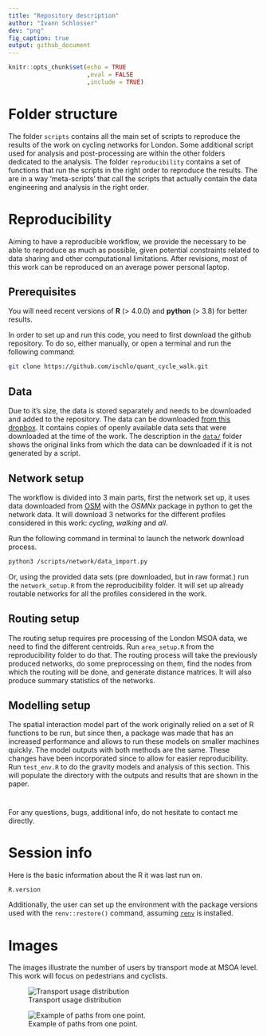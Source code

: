 ```yaml
---
title: "Repository description"
author: "Ivann Schlosser"
dev: "png"
fig_caption: true
output: github_document
---
```


```r
knitr::opts_chunk$set(echo = TRUE
                      ,eval = FALSE
                      ,include = TRUE)

```

# Folder structure

The folder `scripts` contains all the main set of scripts to reproduce the results of the work on cycling networks for London. Some additional script used for analysis and post-processing are within the other folders dedicated to the analysis.
The folder `reproducibility` contains a set of functions that run the scripts in the right order to reproduce the results. The are in a way 'meta-scripts' that call the scripts that actually contain the data engineering and analysis in the right order.

# Reproducibility

Aiming to have a reproducible workflow, we provide the necessary to be able to reproduce as much as possible, given potential constraints related to data sharing and other computational limitations. 
After revisions, most of this work can be reproduced on an average power personal laptop. 


## Prerequisites
You will need recent versions of **R** (> 4.0.0) and **python** (> 3.8) for better results. 

In order to set up and run this code, you need to first download the github repository. To do so, either manually, or open a terminal and run the following command:

```bash
git clone https://github.com/ischlo/quant_cycle_walk.git
```

## Data

Due to it's size, the data is stored separately and needs to be downloaded and added to the repository. The data can be downloaded [from this dropbox](https://www.dropbox.com/sh/12wujf7u0zbwl36/AADxBo7yrF6BerpkexKTmfKja?dl=0). It contains copies of openly available data sets that were downloaded at the time of the work. The description in the [`data/`](https://github.com/ischlo/quant_cycle_walk/tree/git_ssh/data) folder shows the original links from which the data can be downloaded if it is not generated by a script. 

## Network setup

The workflow is divided into 3 main parts, first the network set up, it uses data downloaded from [OSM](openstreetmap.org) with the *OSMNx* package in python to get the network data. It will download 3 networks for the different profiles considered in this work: *cycling*, *walking* and *all*.

Run the following command in terminal to launch the network download process. 

```bash
python3 /scripts/network/data_import.py
```

Or, using the provided data sets (pre downloaded, but in raw format.) run the `network_setup.R` from the reproducibility folder. It will set up already routable networks for all the profiles considered in the work. 

## Routing setup
The routing setup requires pre processing of the London MSOA data, we need to find the different centroids. 
Run `area_setup.R` from the reproducibility folder to do that. 
The routing process will take the previously produced networks, do some preprocessing on them, find the nodes from which the routing will be done, and generate distance matrices. It will also produce summary statistics of the networks.

## Modelling setup

The spatial interaction model part of the work originally relied on a set of R functions to be run, but since then, a package was made that has an increased performance and allows to run these models on smaller machines quickly. The model outputs with both methods are the same. These changes have been incorporated since to allow for easier reproducibility. Run `test_env.R` to do the gravity models and analysis of this section. This will populate the directory with the outputs and results that are shown in the paper. 

#

For any questions, bugs, additional info, do not hesitate to contact me directly. 

# Session info

Here is the basic information about the R it was last run on. 

```r
R.version
```
Additionally, the user can set up the environment with the package versions used with the `renv::restore()` command, assuming [`renv`](https://rstudio.github.io/renv/articles/renv.html) is installed. 

<!-- The final step is to download the two packages that developed during this work, they are on github, and not yet on CRAN, one might not even end up there as it contains a few support functions that were useful for certain workflows.   -->
<!-- To download them, run: -->

<!-- ```{r} -->
<!-- # support functions for various tasks -->
<!-- remotes::install_github('ischlo/Btoolkit') -->

<!-- # fast and efficient spatial interaction models. -->
<!-- remotes::install_github('ischlo/cppSim') -->
<!-- ``` -->


# Images

The images illustrate the number of users by transport mode at MSOA level. This work will focus on pedestrians and cyclists.


![Transport usage distribution](images/light/transport_use_map.jpg)

![Example of paths from one point.](images/light/shortest_paths_camden019.jpg)
